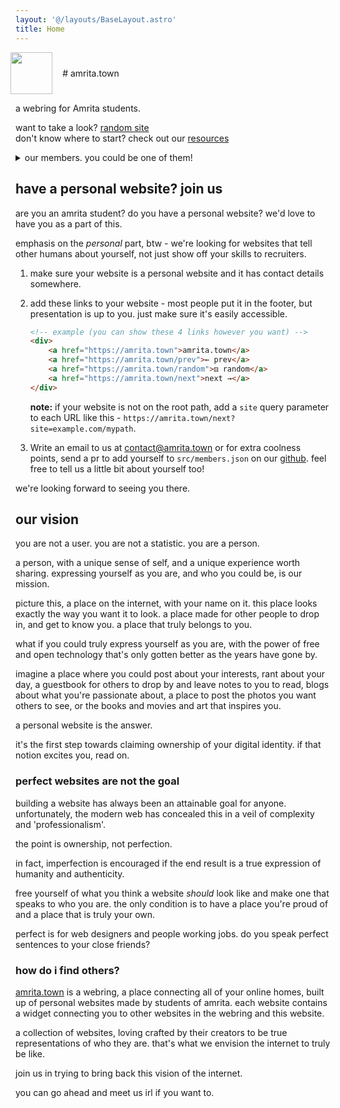 ```yaml
---
layout: '@/layouts/BaseLayout.astro'
title: Home
---
```



<div style="display: flex; flex-direction: row; gap: 1rem; align-items: center;">
    <img src={favicon.src} style="height: 4.2rem; image-rendering: pixelated; margin-left: -0.5rem" />
    # amrita.town
</div>

a webring for Amrita students.

want to take a look? [random site](/random)  
don't know where to start? check out our [resources](/resources)

<details style="margin-top: 0.5rem">
 <summary>our members. you could be one of them!</summary>
 <MemberList />
</details>

## have a personal website? join us

are you an amrita student? do you have a personal website? we'd love to have you as a part of this.

emphasis on the _personal_ part, btw - we're looking for websites that tell other humans about yourself, not just show off your skills to recruiters.

1. make sure your website is a personal website and it has contact details somewhere.
2. add these links to your website - most people put it in the footer, but presentation is up to you. just make sure it's easily accessible.

    ```html
    <!-- example (you can show these 4 links however you want) -->
    <div>
        <a href="https://amrita.town">amrita.town</a>
        <a href="https://amrita.town/prev">← prev</a>
        <a href="https://amrita.town/random">⚄ random</a>
        <a href="https://amrita.town/next">next →</a>
    </div>
    ```


    **note:** if your website is not on the root path, add a `site` query parameter to each URL like this - `https://amrita.town/next?site=example.com/mypath`.

3. Write an email to us at [contact@amrita.town](mailto:contact@amrita.town) or for extra coolness points, send a pr to add yourself to `src/members.json` on our [github](https://github.com/amritadottown/website). feel free to tell us a little bit about yourself too!

we're looking forward to seeing you there.

## our vision

you are not a user. you are not a statistic. you are a person.

a person, with a unique sense of self, and a unique experience worth sharing. expressing yourself as you are, and who you could be, is our mission.

picture this, a place on the internet, with your name on it. this place looks exactly the way you want it to look. a place made for other people to drop in, and get to know you. a place that truly belongs to you.

what if you could truly express yourself as you are, with the power of free and open technology that's only gotten better as the years have gone by.

imagine a place where you could post about your interests, rant about your day, a guestbook for others to drop by and leave notes to you to read, blogs about what you're passionate about, a place to post the photos you want others to see, or the books and movies and art that inspires you.

a personal website is the answer.

it's the first step towards claiming ownership of your digital identity. if that notion excites you, read on.

### perfect websites are not the goal

building a website has always been an attainable goal for anyone. unfortunately, the modern web has concealed this in a veil of complexity and 'professionalism'.

the point is ownership, not perfection.

in fact, imperfection is encouraged if the end result is a true expression of humanity and authenticity.

free yourself of what you think a website _should_ look like and make one that speaks to who you are. the only condition is to have a place you're proud of and a place that is truly your own.

perfect is for web designers and people working jobs. do you speak perfect sentences to your close friends?

### how do i find others?

[amrita.town](amrita.town) is a webring, a place connecting all of your online homes, built up of personal websites made by students of amrita. each website contains a widget connecting you to other websites in the webring and this website.

a collection of websites, loving crafted by their creators to be true representations of who they are. that's what we envision the internet to truly be like.

join us in trying to bring back this vision of the internet.

you can go ahead and meet us irl if you want to.
